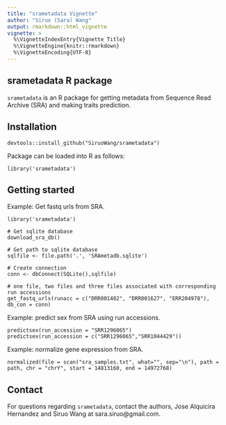 ---
title: "srametadata Vignette"
author: "Siruo (Sara) Wang"
output: rmarkdown::html_vignette
vignette: >
  %\VignetteIndexEntry{Vignette Title}
  %\VignetteEngine{knitr::rmarkdown}
  %\VignetteEncoding{UTF-8}
---


## srametadata R package

`srametadata` is an R package for getting metadata from Sequence Read Archive (SRA) and making traits prediction.

## Installation

    devtools::install_github("SiruoWang/srametadata")
    
Package can be loaded into R as follows:

    library('srametadata')

## Getting started

Example: Get fastq urls from SRA.

    library('srametadata')

    # Get sqlite database
    download_sra_db()

    # Get path to sqlite database
    sqlfile <- file.path('.', 'SRAmetadb.sqlite')

    # Create connection
    conn <- dbConnect(SQLite(),sqlfile)

    # one file, two files and three files associated with corresponding run accessions
    get_fastq_urls(runacc = c("DRR001482", "DRR001627", "ERR204978"), db_con = conn)
    
    
Example: predict sex from SRA using run accessions.

    predictsex(run_accession = "SRR1296065")
    predictsex(run_accession = c("SRR1296065","SRR1044429"))
    
    
Example: normalize gene expression from SRA.

    normalized(file = scan("sra_samples.txt", what="", sep="\n"), path = path, chr = "chrY", start = 14813160, end = 14972768)
    
    
## Contact

For questions regarding `srametadata`, contact the authors, Jose Alquicira Hernandez and Siruo Wang at
sara.siruo@gmail.com.